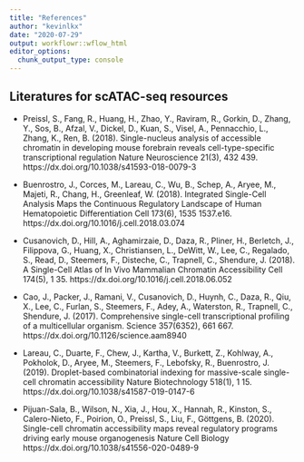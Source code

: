 ```yaml
---
title: "References"
author: "kevinlkx"
date: "2020-07-29"
output: workflowr::wflow_html
editor_options:
  chunk_output_type: console
---
```


## Literatures for scATAC-seq resources
* Preissl, S., Fang, R., Huang, H., Zhao, Y., Raviram, R., Gorkin, D., Zhang, Y., Sos, B., Afzal, V., Dickel, D., Kuan, S., Visel, A., Pennacchio, L., Zhang, K., Ren, B. (2018). Single-nucleus analysis of accessible chromatin in developing mouse forebrain reveals cell-type-specific transcriptional regulation Nature Neuroscience  21(3), 432 439. https://dx.doi.org/10.1038/s41593-018-0079-3

* Buenrostro, J., Corces, M., Lareau, C., Wu, B., Schep, A., Aryee, M., Majeti, R., Chang, H., Greenleaf, W. (2018). Integrated Single-Cell Analysis Maps the Continuous Regulatory Landscape of Human Hematopoietic Differentiation Cell 173(6), 1535 1537.e16. https://dx.doi.org/10.1016/j.cell.2018.03.074

* Cusanovich, D., Hill, A., Aghamirzaie, D., Daza, R., Pliner, H., Berletch, J., Filippova, G., Huang, X., Christiansen, L., DeWitt, W., Lee, C., Regalado, S., Read, D., Steemers, F., Disteche, C., Trapnell, C., Shendure, J. (2018). A Single-Cell Atlas of In&nbsp;Vivo Mammalian Chromatin Accessibility Cell 174(5), 1 35. https://dx.doi.org/10.1016/j.cell.2018.06.052

* Cao, J., Packer, J., Ramani, V., Cusanovich, D., Huynh, C., Daza, R., Qiu, X., Lee, C., Furlan, S., Steemers, F., Adey, A., Waterston, R., Trapnell, C., Shendure, J. (2017). Comprehensive single-cell transcriptional profiling of a multicellular organism. Science 357(6352), 661 667. https://dx.doi.org/10.1126/science.aam8940

* Lareau, C., Duarte, F., Chew, J., Kartha, V., Burkett, Z., Kohlway, A., Pokholok, D., Aryee, M., Steemers, F., Lebofsky, R., Buenrostro, J. (2019). Droplet-based combinatorial indexing for massive-scale single-cell chromatin accessibility Nature Biotechnology 518(1), 1 15. https://dx.doi.org/10.1038/s41587-019-0147-6 

* Pijuan-Sala, B., Wilson, N., Xia, J., Hou, X., Hannah, R., Kinston, S., Calero-Nieto, F., Poirion, O., Preissl, S., Liu, F., Göttgens, B. (2020). Single-cell chromatin accessibility maps reveal regulatory programs driving early mouse organogenesis Nature Cell Biology https://dx.doi.org/10.1038/s41556-020-0489-9

